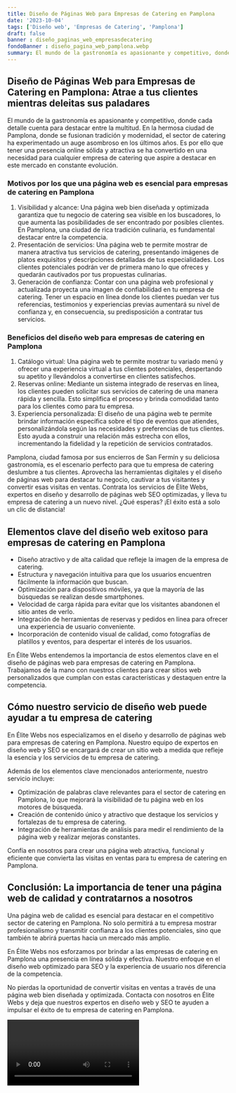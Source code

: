 ```yaml
---
title: Diseño de Páginas Web para Empresas de Catering en Pamplona
date: '2023-10-04'
tags: ['Diseño web', 'Empresas de Catering', 'Pamplona']
draft: false
banner : diseño_paginas_web_empresasdecatering
fondoBanner : diseño_pagina_web_pamplona.webp
summary: El mundo de la gastronomía es apasionante y competitivo, donde cada detalle cuenta para destacar entre la multitud. En la hermosa ciudad de Pamplona, donde se fusionan tradición y modernidad, el sector de catering ha experimentado un auge asombroso en los últimos años. Es por ello que tener una presencia online sólida y atractiva se ha convertido en una necesidad para cualquier empresa de catering que aspire a destacar en este mercado en constante evolución.
---
```


## Diseño de Páginas Web para Empresas de Catering en Pamplona: Atrae a tus clientes mientras deleitas sus paladares

El mundo de la gastronomía es apasionante y competitivo, donde cada detalle cuenta para destacar entre la multitud. En la hermosa ciudad de Pamplona, donde se fusionan tradición y modernidad, el sector de catering ha experimentado un auge asombroso en los últimos años. Es por ello que tener una presencia online sólida y atractiva se ha convertido en una necesidad para cualquier empresa de catering que aspire a destacar en este mercado en constante evolución.

### Motivos por los que una página web es esencial para empresas de catering en Pamplona

1. Visibilidad y alcance: Una página web bien diseñada y optimizada garantiza que tu negocio de catering sea visible en los buscadores, lo que aumenta las posibilidades de ser encontrado por posibles clientes. En Pamplona, una ciudad de rica tradición culinaria, es fundamental destacar entre la competencia.
2. Presentación de servicios: Una página web te permite mostrar de manera atractiva tus servicios de catering, presentando imágenes de platos exquisitos y descripciones detalladas de tus especialidades. Los clientes potenciales podrán ver de primera mano lo que ofreces y quedarán cautivados por tus propuestas culinarias.
3. Generación de confianza: Contar con una página web profesional y actualizada proyecta una imagen de confiabilidad en tu empresa de catering. Tener un espacio en línea donde los clientes puedan ver tus referencias, testimonios y experiencias previas aumentará su nivel de confianza y, en consecuencia, su predisposición a contratar tus servicios.

### Beneficios del diseño web para empresas de catering en Pamplona

1. Catálogo virtual: Una página web te permite mostrar tu variado menú y ofrecer una experiencia virtual a tus clientes potenciales, despertando su apetito y llevándolos a convertirse en clientes satisfechos.
2. Reservas online: Mediante un sistema integrado de reservas en línea, los clientes pueden solicitar sus servicios de catering de una manera rápida y sencilla. Esto simplifica el proceso y brinda comodidad tanto para los clientes como para tu empresa.
3. Experiencia personalizada: El diseño de una página web te permite brindar información específica sobre el tipo de eventos que atiendes, personalizándola según las necesidades y preferencias de tus clientes. Esto ayuda a construir una relación más estrecha con ellos, incrementando la fidelidad y la repetición de servicios contratados.

Pamplona, ciudad famosa por sus encierros de San Fermín y su deliciosa gastronomía, es el escenario perfecto para que tu empresa de catering deslumbre a tus clientes. Aprovecha las herramientas digitales y el diseño de páginas web para destacar tu negocio, cautivar a tus visitantes y convertir esas visitas en ventas. Contrata los servicios de Élite Webs, expertos en diseño y desarrollo de páginas web SEO optimizadas, y lleva tu empresa de catering a un nuevo nivel. ¿Qué esperas? ¡El éxito está a solo un clic de distancia!

<GifSeo />

<Cta />

## Elementos clave del diseño web exitoso para empresas de catering en Pamplona

- Diseño atractivo y de alta calidad que refleje la imagen de la empresa de catering.
- Estructura y navegación intuitiva para que los usuarios encuentren fácilmente la información que buscan.
- Optimización para dispositivos móviles, ya que la mayoría de las búsquedas se realizan desde smartphones.
- Velocidad de carga rápida para evitar que los visitantes abandonen el sitio antes de verlo.
- Integración de herramientas de reservas y pedidos en línea para ofrecer una experiencia de usuario conveniente.
- Incorporación de contenido visual de calidad, como fotografías de platillos y eventos, para despertar el interés de los usuarios.

En Élite Webs entendemos la importancia de estos elementos clave en el diseño de páginas web para empresas de catering en Pamplona. Trabajamos de la mano con nuestros clientes para crear sitios web personalizados que cumplan con estas características y destaquen entre la competencia.

## Cómo nuestro servicio de diseño web puede ayudar a tu empresa de catering

En Élite Webs nos especializamos en el diseño y desarrollo de páginas web para empresas de catering en Pamplona. Nuestro equipo de expertos en diseño web y SEO se encargará de crear un sitio web a medida que refleje la esencia y los servicios de tu empresa de catering.

Además de los elementos clave mencionados anteriormente, nuestro servicio incluye:

- Optimización de palabras clave relevantes para el sector de catering en Pamplona, lo que mejorará la visibilidad de tu página web en los motores de búsqueda.
- Creación de contenido único y atractivo que destaque los servicios y fortalezas de tu empresa de catering.
- Integración de herramientas de análisis para medir el rendimiento de la página web y realizar mejoras constantes.

Confía en nosotros para crear una página web atractiva, funcional y eficiente que convierta las visitas en ventas para tu empresa de catering en Pamplona.

## Conclusión: La importancia de tener una página web de calidad y contratarnos a nosotros

Una página web de calidad es esencial para destacar en el competitivo sector de catering en Pamplona. No solo permitirá a tu empresa mostrar profesionalismo y transmitir confianza a los clientes potenciales, sino que también te abrirá puertas hacia un mercado más amplio.

En Élite Webs nos esforzamos por brindar a las empresas de catering en Pamplona una presencia en línea sólida y efectiva. Nuestro enfoque en el diseño web optimizado para SEO y la experiencia de usuario nos diferencia de la competencia.

No pierdas la oportunidad de convertir visitas en ventas a través de una página web bien diseñada y optimizada. Contacta con nosotros en Élite Webs y deja que nuestros expertos en diseño web y SEO te ayuden a impulsar el éxito de tu empresa de catering en Pamplona.

<Video />

<CtaBot job='Empresas de Catering' city='Pamplona'/>

<Gmaps query='Pamplona+españa+maps' />
